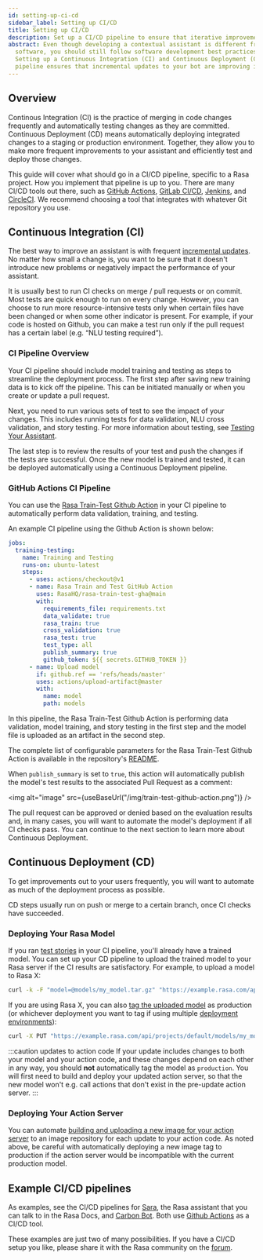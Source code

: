 ```yaml
---
id: setting-up-ci-cd
sidebar_label: Setting up CI/CD
title: Setting up CI/CD
description: Set up a CI/CD pipeline to ensure that iterative improvements to your assistant are tested and deployed with minimum manual effort
abstract: Even though developing a contextual assistant is different from developing traditional
  software, you should still follow software development best practices.
  Setting up a Continuous Integration (CI) and Continuous Deployment (CD)
  pipeline ensures that incremental updates to your bot are improving it, not harming it.
---
```


## Overview

Continous Integration (CI) is the practice of merging in code changes
frequently and automatically testing changes as they are committed. Continuous
Deployment (CD) means automatically deploying integrated changes to a staging
or production environment. Together, they allow you to make more frequent improvements
to your assistant and efficiently test and deploy those changes.

This guide will cover what should go in a CI/CD pipeline, specific to a
Rasa project. How you implement that pipeline is up to you.
There are many CI/CD tools out there, such as [GitHub Actions](https://github.com/features/actions),
[GitLab CI/CD](https://docs.gitlab.com/ee/ci/), [Jenkins](https://www.jenkins.io/doc/), and
[CircleCI](https://circleci.com/docs/2.0/). We recommend choosing a tool that integrates with
whatever Git repository you use.

## Continuous Integration (CI)

The best way to improve an assistant is with frequent [incremental updates](https://rasa.com/docs/rasa-x/user-guide/fix-problems).
No matter how small a change is, you want to be sure that it doesn't introduce
new problems or negatively impact the performance of your assistant.

It is usually best to run CI checks on merge / pull requests or on commit. Most tests are
quick enough to run on every change. However, you can choose to run more
resource-intensive tests only when certain files have been changed or when some
other indicator is present. For example, if your code is hosted on Github,
you can make a test run only if the pull request has a certain label (e.g. “NLU testing required”).

### CI Pipeline Overview

Your CI pipeline should include model training and testing as steps to streamline the deployment process.
The first step after saving new training data is to kick off the pipeline. This can be initiated manually
or when you create or update a pull request.

Next, you need to run various sets of test to see the impact of your changes. This includes running
tests for data validation, NLU cross validation, and story testing. For
more information about testing, see [Testing Your Assistant](./testing-your-assistant.mdx).

The last step is to review the results of your test and push the changes if the tests are successful.
Once the new model is trained and tested, it can be deployed automatically using a Continuous
Deployment pipeline.

### GitHub Actions CI Pipeline

You can use the [Rasa Train-Test Github Action](https://github.com/RasaHQ/rasa-train-test-gha)
in your CI pipeline to automatically perform data validation, training, and testing.

An example CI pipeline using the Github Action is shown below:

```yaml
jobs:
  training-testing:
    name: Training and Testing
    runs-on: ubuntu-latest
    steps:
      - uses: actions/checkout@v1
      - name: Rasa Train and Test GitHub Action
        uses: RasaHQ/rasa-train-test-gha@main
        with:
          requirements_file: requirements.txt
          data_validate: true
          rasa_train: true
          cross_validation: true
          rasa_test: true
          test_type: all
          publish_summary: true
          github_token: ${{ secrets.GITHUB_TOKEN }}
      - name: Upload model
        if: github.ref == 'refs/heads/master'
        uses: actions/upload-artifact@master
        with:
          name: model
          path: models
```

In this pipeline, the Rasa Train-Test Github Action is performing data validation, model training, and story testing
in the first step and the model file is uploaded as an artifact in the second step.

The complete list of configurable parameters for the Rasa Train-Test Github Action is available in the repository's
[README](https://github.com/RasaHQ/rasa-train-test-gha#input-arguments).

When `publish_summary` is set to `true`, this action will automatically publish the model's test results to the associated
Pull Request as a comment:

<img alt="image" src={useBaseUrl("/img/train-test-github-action.png")} />

The pull request can be approved or denied based on the evaluation results and, in many cases, you will want to automate the model's deployment if all CI checks pass. You can continue to the next section to learn more about Continuous Deployment.


## Continuous Deployment (CD)

To get improvements out to your users frequently, you will want to automate as
much of the deployment process as possible.

CD steps usually run on push or merge to a certain branch, once CI checks have
succeeded.

### Deploying Your Rasa Model

If you ran [test stories](./testing-your-assistant.mdx) in your CI pipeline,
you'll already have a trained model. You can set up your CD pipeline to upload the trained model to your
Rasa server if the CI results are satisfactory. For example, to upload a model to Rasa X:

```bash
curl -k -F "model=@models/my_model.tar.gz" "https://example.rasa.com/api/projects/default/models?api_token={your_api_token}"
```

If you are using Rasa X, you can also [tag the uploaded model](https://rasa.com/docs/rasa-x/pages/http-api/#tag/Models/paths/~1projects~1{project_id}~1models~1{model}~1tags~1{tag}/put)
as production (or whichever deployment you want to tag if using multiple [deployment environments](https://rasa.com/docs/rasa-x/enterprise/deployment-environments/#)):

```bash
curl -X PUT "https://example.rasa.com/api/projects/default/models/my_model/tags/production"
```

:::caution updates to action code
If your update includes changes to both your model and your action
code, and these changes depend on each other in any way, you should **not**
automatically tag the model as `production`. You will first need to build and
deploy your updated action server, so that the new model won't e.g. call
actions that don't exist in the pre-update action server.
:::


### Deploying Your Action Server

You can automate
[building and uploading a new image for your action server](./how-to-deploy.mdx#building-an-action-server-image)
to an image repository for each
update to your action code. As noted above, be careful with
automatically deploying a new image tag to production if the action server
would be incompatible with the current production model.

## Example CI/CD pipelines

As examples, see the CI/CD pipelines for
[Sara](https://github.com/RasaHQ/rasa-demo/blob/master/.github/workflows/build_and_deploy.yml),
the Rasa assistant that you can talk to in the Rasa Docs, and
[Carbon Bot](https://github.com/RasaHQ/carbon-bot/blob/master/.github/workflows/model_ci.yml).
Both use [Github Actions](https://github.com/features/actions) as a CI/CD tool.

These examples are just two of many possibilities. If you have a CI/CD setup you like, please
share it with the Rasa community on the [forum](https://forum.rasa.com).
